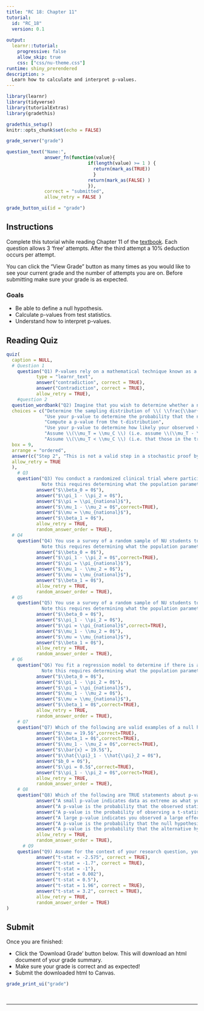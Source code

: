 ```yaml
---
title: "RC 18: Chapter 11"
tutorial:
  id: "RC_18"
  version: 0.1
  
output:
  learnr::tutorial:
    progressive: false
    allow_skip: true
    css: ["css/nu-theme.css"]
runtime: shiny_prerendered
description: >
  Learn how to calculate and interpret p-values.
---
```


```r
library(learnr)
library(tidyverse)
library(tutorialExtras)
library(gradethis)

gradethis_setup()
knitr::opts_chunk$set(echo = FALSE)
```


```r
grade_server("grade")
```

```r
question_text("Name:",
              answer_fn(function(value){
                              if(length(value) >= 1 ) {
                                return(mark_as(TRUE))
                                }
                              return(mark_as(FALSE) )
                              }),
              correct = "submitted",
              allow_retry = FALSE )
```

```r
grade_button_ui(id = "grade")
```

## Instructions

Complete this tutorial while reading Chapter 11 of the [textbook](https://nustat.github.io/intro-stat-data-sci/11-p-values.html). Each question allows 3 'free' attempts. After the third attempt a 10% deduction occurs per attempt.

You can click the "View Grade" button as many times as you would like to see your current grade and the number of attempts you are on. Before submitting make sure your grade is as expected.


### Goals

-   Be able to define a null hypothesis.
-   Calculate p-values from test statistics.
-   Understand how to interpret p-values.

## Reading Quiz

```r
quiz(
  caption = NULL,
  # Question 1
    question("Q1) P-values rely on a mathematical technique known as a stochastic proof by _______ .", 
           type = "learnr_text",
           answer("contradiction", correct = TRUE),
           answer("Contradiction", correct = TRUE),
           allow_retry = TRUE), 
    #question 2
  question_wordbank("Q2) Imagine that you wish to determine whether a new drug lowers cholesterol in at-risk patients, so you conduct a randomized experiment. You wish to compare the average cholesterol among those who took the drug vs. those who took a placebo. Match each step with the appropriate order for conducting a stochastic proof by contradiction. ",
  choices = c("Determine the sampling distribution of \\( \\frac{\\bar{x}_T - \\bar{x}_C - 0}{SE(\\bar{x}_T - \\bar{x}_C)} \\) and compute its value in your sample",
              "Use your p-value to determine the probability that the null hypothesis is true",
              "Compute a p-value from the t-distribution",
              "Use your p-value to determine how likely your observed value is under the null hypothesis",
              "Assume \\(\\mu_T = \\mu_C \\) (i.e. assume \\(\\mu_T - \\mu_C = 0 \\) )",
              "Assume \\(\\mu_T < \\mu_C \\) (i.e. that those in the treatment group have lower cholesterol on average)"),
  box = 9,
  arrange = "ordered",
  answer(c("Step 2", "This is not a valid step in a stochastic proof by contradiction", "Step 3", "Step 4",  "Step 1","This is not a valid step in a stochastic proof by contradiction"), correct = TRUE),
  allow_retry = TRUE
  ),
    # Q3
    question("Q3) You conduct a randomized clinical trial where participants are randomly assigned to a diet and exercise regimen and you want to test whether they experience improved sleep quality (measured on a continuous numeric scale) compared to the control group. What is the appropriate null hypothesis?
             Note this requires determining what the population parameter of interest is (e.g. $\\pi,\\mu,\\pi_1 - \\pi_2,\\mu_T - \\mu_C,\\beta_0,\\beta_1$ )", 
           answer("$\\beta_0 = 0$"),
           answer("$\\pi_1 - \\pi_2 = 0$"),
           answer("$\\pi = \\pi_{national}$"),
           answer("$\\mu_1 - \\mu_2 = 0$",correct=TRUE),
           answer("$\\mu = \\mu_{national}$"),
           answer("$\\beta_1 = 0$"),
           allow_retry = TRUE,
           random_answer_order = TRUE), 
  # Q4
    question("Q4) You use a survey of a random sample of NU students to test whether the percentage of students experiencing depression at Northwestern differs by minority status (coded as a binary categorical variable). What is the appropriate null hypothesis?
             Note this requires determining what the population parameter of interest is (e.g. $\\pi,\\mu,\\pi_1 - \\pi_2,\\mu_T - \\mu_C,\\beta_0,\\beta_1$ )", 
           answer("$\\beta_0 = 0$"),
           answer("$\\pi_1 - \\pi_2 = 0$",correct=TRUE),
           answer("$\\pi = \\pi_{national}$"),
           answer("$\\mu_1 - \\mu_2 = 0$"),
           answer("$\\mu = \\mu_{national}$"),
           answer("$\\beta_1 = 0$"),
           allow_retry = TRUE,
           random_answer_order = TRUE), 
  # Q5
    question("Q5) You use a survey of a random sample of NU students to test whether the percentage of students experiencing depression at Northwestern differs from the national norm. What is the appropriate null hypothesis?
             Note this requires determining what the population parameter of interest is (e.g. $\\pi,\\mu,\\pi_1 - \\pi_2,\\mu_T - \\mu_C,\\beta_0,\\beta_1$ )", 
           answer("$\\beta_0 = 0$"),
           answer("$\\pi_1 - \\pi_2 = 0$"),
           answer("$\\pi = \\pi_{national}$",correct=TRUE),
           answer("$\\mu_1 - \\mu_2 = 0$"),
           answer("$\\mu = \\mu_{national}$"),
           answer("$\\beta_1 = 0$"),
           allow_retry = TRUE,
           random_answer_order = TRUE), 
  # Q6
    question("Q6) You fit a regression model to determine if there is a relationship between housing prices (X) and a measure of school quality (Y) across zipcodes. What is the appropriate null hypothesis?
             Note this requires determining what the population parameter of interest is (e.g. $\\pi,\\mu,\\pi_1 - \\pi_2,\\mu_T - \\mu_C,\\beta_0,\\beta_1$ )", 
           answer("$\\beta_0 = 0$"),
           answer("$\\pi_1 - \\pi_2 = 0$"),
           answer("$\\pi = \\pi_{national}$"),
           answer("$\\mu_1 - \\mu_2 = 0$"),
           answer("$\\mu = \\mu_{national}$"),
           answer("$\\beta_1 = 0$",correct=TRUE),
           allow_retry = TRUE,
           random_answer_order = TRUE),
    # Q7
    question("Q7) Which of the following are valid examples of a null hypotheses? Select all that apply.", 
           answer("$\\mu = 19.5$",correct=TRUE),
           answer("$\\beta_1 = 0$",correct=TRUE),
           answer("$\\mu_1 - \\mu_2 = 0$",correct=TRUE),
           answer("$\\bar{x} = 19.5$"),
           answer("$\\hat{\\pi}_1 - \\hat{\\pi}_2 = 0$"),
           answer("$b_0 = 0$"),
           answer("$\\pi = 0.5$",correct=TRUE),
           answer("$\\pi_1 - \\pi_2 = 0$",correct=TRUE),
           allow_retry = TRUE,
           random_answer_order = TRUE),
    # Q8
    question("Q8) Which of the following are TRUE statements about p-values? Select all that apply.", 
           answer("A small p-value indicates data as extreme as what you observed is unlikely to occur if the null hypothesis is true", correct = TRUE),
           answer("A p-value is the probability that the observed statistic was produced by chance alone"),
           answer("A p-value is the probability of observing a t-statistic as extreme as the one you did assuming the null hypothesis is true", correct = TRUE),
           answer("A large p-value indicates you observed a large effect"),
           answer("A p-value is the probability that the null hypothesis is true"),
           answer("A p-value is the probability that the alternative hypothesis is true"),
           allow_retry = TRUE,
           random_answer_order = TRUE), 
      # Q9
    question("Q9) Assume for the context of your research question, you decide that a p-value < 0.1 is considered 'small.' Which of the following t-statistic values, if observed and calculated from your data, would result in 'small' p-values (i.e. p-value < 0.1)? Assume you have a sample of n = 1,000 people. Hint: You can use properties you know about the N(0,1) distribution since it is virtually equivalent to the t-distribution when the sample size is this large. Or you can use the function pt() to actually compute the p-values in R.", 
           answer("t-stat = -2.575", correct = TRUE),
           answer("t-stat = -1.7", correct = TRUE),
           answer("t-stat = -1"),
           answer("t-stat = 0.002"),
           answer("t-stat = 0.5"),
           answer("t-stat = 1.96", correct = TRUE),
           answer("t-stat = 3.2", correct = TRUE),
           allow_retry = TRUE,
           random_answer_order = TRUE)
)

```

## Submit

Once you are finished:

-   Click the 'Download Grade' button below. This will download an html document of your grade summary.
-   Make sure your grade is correct and as expected!
-   Submit the downloaded html to Canvas.

```r
grade_print_ui("grade")
```

<br>
<hr /> 
<br>

<!-- ```{r} -->
<!-- bootstrapPage( -->
<!--      div(style="display:inline-block",  -->
<!--          strong("Optional:") ), -->
<!--      div(style="display:inline-block", -->
<!--          print_ui("Print", label = "full reading check") ), -->
<!--      div(style="display:inline-block",  -->
<!--          p("for your own review and records.") )  -->
<!--      ) -->
<!-- ``` -->
<!-- <hr />  -->
